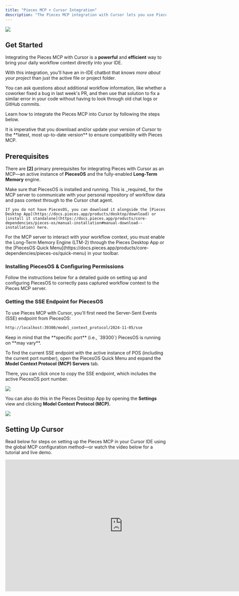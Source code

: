 ```yaml
---
title: "Pieces MCP + Cursor Integration"
description: "The Pieces MCP integration with Cursor lets you use Pieces Long-Term Memory directly in the Cursor IDE, improving your coding workflow with easy context retrieval."
---
```


![](https://storage.googleapis.com/hashnode_product_documentation_assets/mcp_documentation/mcp_cursor/mcp-2.png)

## Get Started

Integrating the Pieces MCP with Cursor is a **powerful** and **efficient** way to bring your daily workflow context directly into your IDE.

With this integration, you'll have an in-IDE chatbot that _knows more about your project_ than just the active file or project folder.

You can ask questions about additional workflow information, like whether a coworker fixed a bug in last week's PR, and then use that solution to fix a similar error in your code without having to look through old chat logs or GitHub commits.

Learn how to integrate the Pieces MCP into Cursor by following the steps below.

<info>
  It is imperative that you download and/or update your version of Cursor to the **latest, most up-to-date version** to ensure compatibility with Pieces MCP.
</info>

## Prerequisites

There are **[2]** primary prerequisites for integrating Pieces with Cursor as an MCP—an active instance of **PiecesOS** and the fully-enabled **Long-Term Memory** engine.

<Steps>
  <Step title="Install & Run PiecesOS">
    Make sure that PiecesOS is installed and running. This is _required_ for the MCP server to communicate with your personal repository of workflow data and pass context through to the Cursor chat agent.

    If you do not have PiecesOS, you can download it alongside the [Pieces Desktop App](https://docs.pieces.app/products/desktop/download) or [install it standalone](https://docs.pieces.app/products/core-dependencies/pieces-os/manual-installation#manual-download--installation) here.
  </Step>
  <Step title="Enable Long-Term Memory">
    For the MCP server to interact with your workflow context, you must enable the Long-Term Memory Engine (LTM-2) through the Pieces Desktop App or the [PiecesOS Quick Menu](https://docs.pieces.app/products/core-dependencies/pieces-os/quick-menu) in your toolbar.
  </Step>
</Steps>

### Installing PiecesOS & Configuring Permissions

Follow the instructions below for a detailed guide on setting up and configuring PiecesOS to correctly pass captured workflow context to the Pieces MCP server.

### Getting the SSE Endpoint for PiecesOS

To use Pieces MCP with Cursor, you'll first need the Server-Sent Events (SSE) endpoint from PiecesOS:

```markdown
http://localhost:39300/model_context_protocol/2024-11-05/sse
```

<alert>
  Keep in mind that the **specific port** (i.e., `39300`) PiecesOS is running on **may vary**.
</alert>

To find the current SSE endpoint with the active instance of POS (including the current port number), open the PiecesOS Quick Menu and expand the **Model Context Protocol (MCP) Servers** tab.

There, you can click once to copy the SSE endpoint, which includes the active PiecesOS port number.

![](https://storage.googleapis.com/hashnode_product_documentation_assets/mcp_documentation/mcp_pos_new.png)

You can also do this in the Pieces Desktop App by opening the **Settings** view and clicking **Model Context Protocol (MCP).**

![](https://storage.googleapis.com/hashnode_product_documentation_assets/mcp_documentation/mcp_pfd_new.png)

## Setting Up Cursor

Read below for steps on setting up the Pieces MCP in your Cursor IDE using the global MCP configuration method—or watch the video below for a tutorial and live demo.

<iframe width="734" height="413" src="https://www.youtube.com/embed/joqJbr9MV8k" title="Set Up Pieces MCP (Model Context Protocol) with Cursor" frameborder="0" allow="accelerometer; autoplay; clipboard-write; encrypted-media; gyroscope; picture-in-picture; web-share" referrerpolicy="strict-origin-when-cross-origin" allowfullscreen />

### via Global MCP Configuration

To set up the Pieces MCP, you can edit the `.json` settings configuration file from within **Cursor Settings.**

<Steps>
  <Step title="Go to Settings">
    Navigate to **Cursor Settings**, then to the `MCP` section.

    ![](https://storage.googleapis.com/hashnode_product_documentation_assets/mcp_documentation/mcp_cursor/cursor_no_mcp.png)
    
  </Step>
  <Step title="Add a New MCP">
    Add a new global MCP server by clicking `Add new global MCP server` and inserting the following `.json` snippet (adjust port if necessary) in the `.json` file that opens:

    ```json
    {
      "mcpServers": {
        "Pieces": {
          "url": "http://localhost:39300/model_context_protocol/2024-11-05/sse"
        }
      }
    }
    ```
  </Step>
  <Step title="Save the File">
    Save the configuration file.

    Make sure to refresh the MCP server window by clicking the **refresh icon** and ensure that there is a _green dot_ indicating that the server is running and functioning without errors.

    ![](https://storage.googleapis.com/hashnode_product_documentation_assets/mcp_documentation/mcp_cursor/cursor_green_dot_mcp.png)
    
  </Step>
  <Step title="Use Pieces MCP">
    Once the MCP server is set up, make sure to change the chat mode to _Agent_ mode. This should automatically utilize the `ask_pieces_ltm` tool.
  </Step>
</Steps>

## Using Pieces MCP Server in Cursor

Once integrated, you can utilize [Pieces LTM](https://docs.pieces.app/products/core-dependencies/pieces-os#ltm-2) directly in Cursor through the built-in chat agent.

<Steps>
  <Step title="Open the Chat Panel">
    Open the right-hand chat panel by toggling it at the top-right corner, or use the shortcut `⌘+i` (macOS) or `ctrl+i` (Windows/Linux).
  </Step>
  <Step title="Select 'Cursor Agent'">
    Make sure that you are using the _Cursor Agent_ mode, not _Ask_ or _Manual._ This is required to use the `ask_pieces_ltm` tool to access context from LTM.
  </Step>
  <Step title="Begin Prompting">
    From this point, you can begin prompting. If PiecesOS was previously installed, try testing out the Pieces MCP integration with a prompt like, "What was I doing for work yesterday?" and click `Use Tool` when prompted.

    ![](https://storage.googleapis.com/hashnode_product_documentation_assets/mcp_documentation/mcp_cursor/example_pieces_mcp_cursor.gif)
    
  </Step>
</Steps>

<Card title="Hey!">
  Check out this [MCP-specific prompting guide](https://docs.pieces.app/products/mcp/prompting) if you want to effectively utilize the Long-Term Memory Engine (LTM-2) with your new Pieces MCP server.
</Card>

### Configuring Rules

If you want to customize the specific output provided by the Cursor chatbot through working with the `ask_pieces_ltm` tool, you can manually adjust the _rules_ for inside of **Cursor Settings.**

To do this, open up **Cursor Settings,** click `Rules`, then add new _User Rules._

Here's an example of a straightforward set of rules tailored to a specific use case and work flow:

![](https://storage.googleapis.com/hashnode_product_documentation_assets/mcp_documentation/mcp_cursor/cursor_rules.png)

## Troubleshooting

If you're experiencing issues integrating Pieces MCP with Cursor, follow these troubleshooting steps:

1. **Verify PiecesOS Status**: Ensure [PiecesOS is actively running](https://docs.pieces.app/products/core-dependencies/pieces-os/troubleshooting) on your system. MCP integration requires PiecesOS to be operational.
2. **Confirm LTM Engine Activation**: Make sure the [Long-Term Memory Engine (LTM-2) is enabled in PiecesOS](https://docs.pieces.app/products/core-dependencies/pieces-os/quick-menu#ltm-2-engine), as this engine aggregates context necessary for Cursor to retrieve accurate results.
3. **Single MCP Instance:** Make sure that you aren't testing multiple instances of the Pieces MCP server in different IDEs. This cross-contamination conflict with the SSE and several MCP instances running on the same port can cause issues in different development environments.
4. **Use Agent Mode in Chat**: Cursor must be in _Agent Mode_, not _Ask Mode_, to access the `ask_pieces_ltm` tool. Switch to Agent Mode to enable full MCP integration.
5. **Turn Off Auto-Select**: If Cursor is having issues finding the Pieces tool, de-select `auto-select` and select an individual Agent, such as `claude-3.5-sonnet`.
6. **Check MCP Server Status**: If you're encountering messages such as "Sorry, I can't do this," your MCP server may not be properly configured or running.
7. **Go to** `settings.json` **in Cursor:** Confirm the MCP server status shows "running" (it may say "start" or "pause" otherwise). Restart the server if necessary and inspect terminal outputs for error messages.
8. **Review Configuration Details**: Double-check the MCP endpoint URL and the port number in Cursor settings to ensure accuracy, You can find the current SSE endpoint URL in the Pieces Desktop App under **Settings** → **Model Context Protocol (MCP)**, or in the PiecesOS Quick Menu. It is usually formatted as:

```scss
http://localhost:{port_number}/model_context_protocol/{version}/sse
```

### JSON Blob Error in MCP Settings

When you open **Preferences → Settings → MCP**, you may see a raw `.JSON` payload or _"unknown message ID"_ error displayed beneath your enabled Pieces server—even though your tool calls work correctly.

Cursor's _Settings_ UI currently doesn't recognize the JSON-RPC success envelope, so it misclassifies the response as an error object and dumps the payload.

![](https://storage.googleapis.com/hashnode_product_documentation_assets/mcp_documentation/mcp_cursor/cursor_error.png)

This visual artifact is harmless. All genuine LTM responses still arrive properly in the Cursor chat window.

<alert>
  Ignore any red `.JSON` blobs in the MCP Settings view. The **Chat** pane is the source of truth—if your pieces queries return formatted summaries there, the integration is functioning normally.
</alert>

---

You're now set to enhance your workflow with powerful context retrieval through Pieces MCP integrated seamlessly into Cursor. Happy coding\!